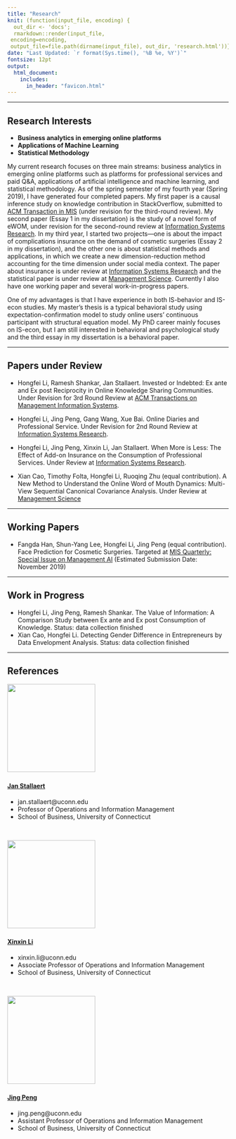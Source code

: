 ```yaml
---
title: "Research"
knit: (function(input_file, encoding) {
  out_dir <- 'docs';
  rmarkdown::render(input_file,
 encoding=encoding,
 output_file=file.path(dirname(input_file), out_dir, 'research.html'))})
date: "Last Updated: `r format(Sys.time(), '%B %e, %Y')`"
fontsize: 12pt
output: 
  html_document:
    includes:
      in_header: "favicon.html" 
---
```


***

## Research Interests

* **Business analytics in emerging online platforms**
* **Applications of Machine Learning**
* **Statistical Methodology**

My current research focuses on three main streams: business analytics in emerging online platforms such as platforms for professional services and paid Q&A, applications of artificial intelligence and machine learning, and statistical methodology. As of the spring semester of my fourth year (Spring 2019), I have generated four completed papers. My first paper is a causal inference study on knowledge contribution in StackOverflow, submitted to [ACM Transaction in MIS](https://tmis.acm.org/) (under revision for the third-round review). My second paper (Essay 1 in my dissertation) is the study of a novel form of eWOM, under revision for the second-round review at [Information Systems Research](https://pubsonline.informs.org/journal/isre). In my third year, I started two projects—one is about the impact of complications insurance on the demand of cosmetic surgeries (Essay 2 in my dissertation), and the other one is about statistical methods and applications, in which we create a new dimension-reduction method accounting for the time dimension under social media context. The paper about insurance is under review at [Information Systems Research](https://pubsonline.informs.org/journal/isre) and the statistical paper is under review at [Management Science](https://pubsonline.informs.org/journal/mnsc). Currently I also have one working paper and several work-in-progress papers.

One of my advantages is that I have experience in both IS-behavior and IS-econ studies. My master’s thesis is a typical behavioral study using expectation-confirmation model to study online users’ continuous participant with structural equation model. My PhD career mainly focuses on IS-econ, but I am still interested in behavioral and psychological study and the third essay in my dissertation is a behavioral paper. 

***

## Papers under Review


* Hongfei Li, Ramesh Shankar, Jan Stallaert. Invested or Indebted: Ex ante and Ex post Reciprocity in Online Knowledge Sharing Communities. Under Revision for 3rd Round Review at [ACM Transactions on Management Information Systems](https://tmis.acm.org/).

* Hongfei Li, Jing Peng, Gang Wang, Xue Bai. Online Diaries and Professional Service. Under Revision for 2nd Round Review at [Information Systems Research](https://pubsonline.informs.org/journal/isre).

* Hongfei Li, Jing Peng, Xinxin Li, Jan Stallaert. When More is Less: The Effect of Add-on Insurance on the Consumption of Professional Services. Under Review at [Information Systems Research](https://pubsonline.informs.org/journal/isre).

* Xian Cao, Timothy Folta, Hongfei Li, Ruoqing Zhu (equal contribution). A New Method to Understand the Online Word of Mouth Dynamics: Multi-View Sequential Canonical Covariance Analysis. Under Review at [Management Science](https://pubsonline.informs.org/journal/mnsc) 

***

## Working Papers

* Fangda Han, Shun-Yang Lee, Hongfei Li, Jing Peng (equal contribution). Face Prediction for Cosmetic Surgeries. Targeted at [MIS Quarterly: Special Issue on Management AI](https://www.misq.org/skin/frontend/default/misq/pdf/CurrentCalls/ManagingAI.pdf) (Estimated Submission Date: November 2019)

*** 

## Work in Progress

* Hongfei Li, Jing Peng, Ramesh Shankar. The Value of Information: A Comparison Study between Ex ante and Ex post Consumption of Knowledge. Status: data collection finished
* Xian Cao, Hongfei Li. Detecting Gender Difference in Entrepreneurs by Data Envelopment Analysis. Status: data collection finished


***

## References

![](Jan.jpg){width=200px}
&nbsp;  

#### [Jan Stallaert](https://www.business.uconn.edu/person/jan-stallaert/) 

* jan.stallaert@uconn.edu
* Professor of Operations and Information Management
* School of Business, University of Connecticut 

&nbsp;  

![](Xinxin.jpg){width=200px}
&nbsp;

#### [Xinxin Li](https://www.business.uconn.edu/person/xinxin-li/) 	

* xinxin.li@uconn.edu
* Associate Professor of Operations and Information Management
* School of Business, University of Connecticut 

&nbsp; 

![](Jing.jpg){width=200px}
&nbsp;   

#### [Jing Peng](https://www.business.uconn.edu/person/jing-peng/)

* jing.peng@uconn.edu
* Assistant Professor of Operations and Information Management
* School of Business, University of Connecticut 

 



